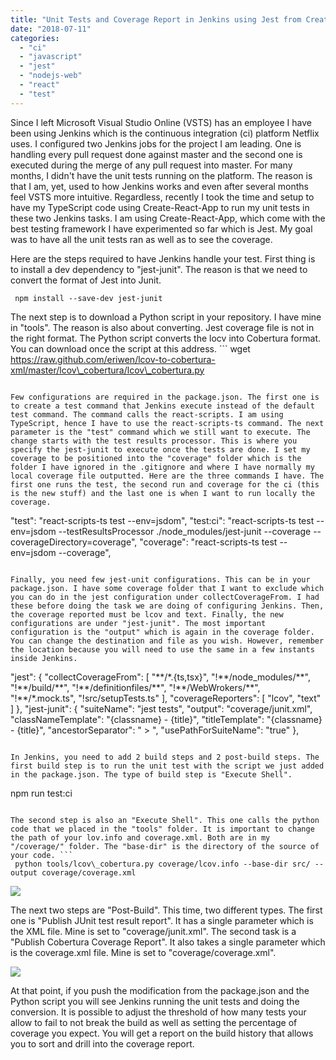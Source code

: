 ```yaml
---
title: "Unit Tests and Coverage Report in Jenkins using Jest from Create-React-App"
date: "2018-07-11"
categories: 
  - "ci"
  - "javascript"
  - "jest"
  - "nodejs-web"
  - "react"
  - "test"
---
```


Since I left Microsoft Visual Studio Online (VSTS) has an employee I have been using Jenkins which is the continuous integration (ci) platform Netflix uses. I configured two Jenkins jobs for the project I am leading. One is handling every pull request done against master and the second one is executed during the merge of any pull request into master. For many months, I didn't have the unit tests running on the platform. The reason is that I am, yet, used to how Jenkins works and even after several months feel VSTS more intuitive. Regardless, recently I took the time and setup to have my TypeScript code using Create-React-App to run my unit tests in these two Jenkins tasks. I am using Create-React-App, which come with the best testing framework I have experimented so far which is Jest. My goal was to have all the unit tests ran as well as to see the coverage.

Here are the steps required to have Jenkins handle your test. First thing is to install a dev dependency to "jest-junit". The reason is that we need to convert the format of Jest into Junit.

``` 
 npm install --save-dev jest-junit 
``` 

The next step is to download a Python script in your repository. I have mine in "tools". The reason is also about converting. Jest coverage file is not in the right format. The Python script converts the locv into Cobertura format. You can download once the script at this address. ``` 
 wget https://raw.github.com/eriwen/lcov-to-cobertura-xml/master/lcov\_cobertura/lcov\_cobertura.py 
``` 

Few configurations are required in the package.json. The first one is to create a test command that Jenkins execute instead of the default test command. The command calls the react-scripts. I am using TypeScript, hence I have to use the react-scripts-ts command. The next parameter is the "test" command which we still want to execute. The change starts with the test results processor. This is where you specify the jest-junit to execute once the tests are done. I set my coverage to be positioned into the "coverage" folder which is the folder I have ignored in the .gitignore and where I have normally my local coverage file outputted. Here are the three commands I have. The first one runs the test, the second run and coverage for the ci (this is the new stuff) and the last one is when I want to run locally the coverage.

``` 
 "test": "react-scripts-ts test --env=jsdom", "test:ci": "react-scripts-ts test --env=jsdom --testResultsProcessor ./node\_modules/jest-junit --coverage --coverageDirectory=coverage", "coverage": "react-scripts-ts test --env=jsdom --coverage", 
``` 

Finally, you need few jest-unit configurations. This can be in your package.json. I have some coverage folder that I want to exclude which you can do in the jest configuration under collectCoverageFrom. I had these before doing the task we are doing of configuring Jenkins. Then, the coverage reported must be lcov and text. Finally, the new configurations are under "jest-junit". The most important configuration is the "output" which is again in the coverage folder. You can change the destination and file as you wish. However, remember the location because you will need to use the same in a few instants inside Jenkins.

``` 
 "jest": { "collectCoverageFrom": [ "\*\*/\*.{ts,tsx}", "!\*\*/node\_modules/\*\*", "!\*\*/build/\*\*", "!\*\*/definitionfiles/\*\*", "!\*\*/WebWrokers/\*\*", "!\*\*/\*.mock.ts", "!src/setupTests.ts" ], "coverageReporters": [ "lcov", "text" ] }, "jest-junit": { "suiteName": "jest tests", "output": "coverage/junit.xml", "classNameTemplate": "{classname} - {title}", "titleTemplate": "{classname} - {title}", "ancestorSeparator": " > ", "usePathForSuiteName": "true" }, 
``` 

In Jenkins, you need to add 2 build steps and 2 post-build steps. The first build step is to run the unit test with the script we just added in the package.json. The type of build step is "Execute Shell".

``` 
 npm run test:ci 
``` 

The second step is also an "Execute Shell". This one calls the python code that we placed in the "tools" folder. It is important to change the path of your lov.info and coverage.xml. Both are in my "/coverage/" folder. The "base-dir" is the directory of the source of your code. ``` 
 python tools/lcov\_cobertura.py coverage/lcov.info --base-dir src/ --output coverage/coverage.xml 
``` 

[![](https://patrickdesjardins.com/blog/wp-content/uploads/2018/05/BuildStep-1024x387.png)](https://patrickdesjardins.com/blog/?attachment_id=5812)

The next two steps are "Post-Build". This time, two different types. The first one is "Publish JUnit test result report". It has a single parameter which is the XML file. Mine is set to "coverage/junit.xml". The second task is a "Publish Cobertura Coverage Report". It also takes a single parameter which is the coverage.xml file. Mine is set to "coverage/coverage.xml".

[![](https://patrickdesjardins.com/blog/wp-content/uploads/2018/05/CoverageStep-1024x417.png)](https://patrickdesjardins.com/blog/?attachment_id=5813)

At that point, if you push the modification from the package.json and the Python script you will see Jenkins running the unit tests and doing the conversion. It is possible to adjust the threshold of how many tests your allow to fail to not break the build as well as setting the percentage of coverage you expect. You will get a report on the build history that allows you to sort and drill into the coverage report.
